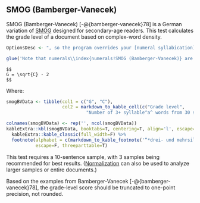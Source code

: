 ## SMOG (Bamberger-Vanecek)\index{SMOG!variations!Bamberger-Vanecek (German)} {#sec-smog-bamberger-vanecek}

SMOG (Bamberger-Vanecek) [-@{bamberger-vanecek}78] is a German variation of [SMOG](#sec-smog-test) designed for secondary-age readers. This test calculates the grade level of a document based on complex-word density.

```r
OptionsDesc <- ", so the program overrides your [numeral syllabication](#sec-numsyllable) setting when calculating it"

glue('Note that numerals\\index{numerals!SMOG (Bamberger-Vanecek)} are fully syllabized (i.e., sounded out) for this test$if_else(UserManualMode, OptionsDesc, "")^.', .open='$', .close='^')
```

```definition
$$
G = \sqrt{C} - 2
$$
```

Where:

```r
smogBVData <- tibble(col1 = c("G", "C"),
                     col2 = markdown_to_kable_cell(c("Grade level",
                              "Number of 3+ syllable^a^ words from 30 sentences")))

colnames(smogBVData) <- rep('', ncol(smogBVData))
kableExtra::kbl(smogBVData, booktabs=T, centering=T, align='l', escape=F) %>%
  kableExtra::kable_classic(full_width=F) %>%
  footnote(alphabet = c(markdown_to_kable_footnote('“*drei- und mehrsilbigen*”')),
           escape=F, threeparttable=T)
```

This test requires a 10-sentence sample, with 3 samples being recommended for best results. ([Normalization](#sec-glossary) can also be used to analyze larger samples or entire documents.)

::: {.notesection data-latex=""}
Based on the examples from Bamberger-Vanecek [-@{bamberger-vanecek}78], the grade-level score should be truncated to one-point precision, not rounded.
:::

\newpage